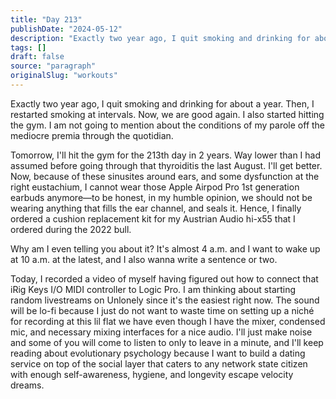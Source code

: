 ```yaml
---
title: "Day 213"
publishDate: "2024-05-12"
description: "Exactly two year ago, I quit smoking and drinking for about a year. Then, I restarted smoking at intervals. Now, we are good again. I also started hi......"
tags: []
draft: false
source: "paragraph"
originalSlug: "workouts"
---
```


Exactly two year ago, I quit smoking and drinking for about a year. Then, I restarted smoking at intervals. Now, we are good again. I also started hitting the gym. I am not going to mention about the conditions of my parole off the mediocre premia through the quotidian.

Tomorrow, I'll hit the gym for the 213th day in 2 years. Way lower than I had assumed before going through that thyroiditis the last August. I'll get better. Now, because of these sinusites around ears, and some dysfunction at the right eustachium, I cannot wear those Apple Airpod Pro 1st generation earbuds anymore—to be honest, in my humble opinion, we should not be wearing anything that fills the ear channel, and seals it. Hence, I finally ordered a cushion replacement kit for my Austrian Audio hi-x55 that I ordered during the 2022 bull.

Why am I even telling you about it? It's almost 4 a.m. and I want to wake up at 10 a.m. at the latest, and I also wanna write a sentence or two.

Today, I recorded a video of myself having figured out how to connect that iRig Keys I/O MIDI controller to Logic Pro. I am thinking about starting random livestreams on Unlonely since it's the easiest right now. The sound will be lo-fi because I just do not want to waste time on setting up a niché for recording at this lil flat we have even though I have the mixer, condensed mic, and necessary mixing interfaces for a nice audio. I'll just make noise and some of you will come to listen to only to leave in a minute, and I'll keep reading about evolutionary psychology because I want to build a dating service on top of the social layer that caters to any network state citizen with enough self-awareness, hygiene, and longevity escape velocity dreams.